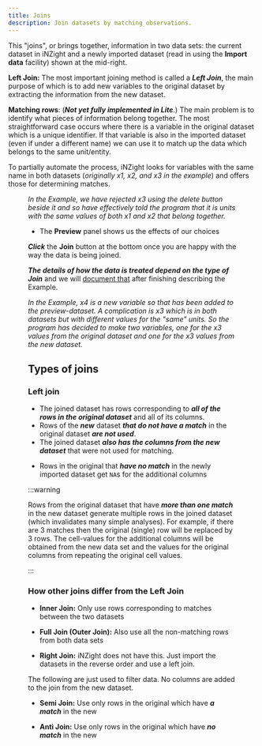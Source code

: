 ```yaml
---
title: Joins
description: Join datasets by matching observations.
---
```


This "joins", or brings together, information in two data sets: the current dataset in iNZight and a newly imported dataset (read in using the **Import data** facility) shown at the mid-right.

**Left Join:** The most important joining method is called a **_Left Join_**, the main purpose of which is to add new variables to the original dataset by extracting the information from the new dataset.

**Matching rows**: (**_Not yet fully implemented in Lite_**.) The main problem is to identify what pieces of information belong together. The most straightforward case occurs where there is a variable in the original dataset which is a unique identifier. If that variable is also in the imported dataset (even if under a different name) we can use it to match up the data which belongs to the same unit/entity.

To partially automate the process, iNZight looks for variables with the same name in both datasets (_originally x1, x2, and x3 in the example_) and offers those for determining matches.


<Figure
  src={{ desktop: join, lite: joinLite }}
  caption="Join datasets"
  width={{ desktop: 450, lite: 700 }}
/>

_In the Example, we have rejected x3 using the delete button beside it and so have effectively told the program that it is units with the same values of both x1 and x2 that belong together._

- The **Preview** panel shows us the effects of our choices

**_Click_** the **Join** button at the bottom once you are happy with the way the data is being joined.

**_The details of how the data is treated depend on the type of Join_** and we will [document that](#types-of-joins) after finishing describing the Example.

_In the Example, x4 is a new variable so that has been added to the preview-dataset. A complication is x3 which is in both datasets but with different values for the "same" units. So the program has decided to make two variables, one for the x3 values from the original dataset and one for the x3 values from the new dataset._

## Types of joins

### Left join

- The joined dataset has rows corresponding to **_all of the rows in the original dataset_** and all of its columns.
- Rows of the **_new_** dataset **_that do not have a match_** in the original dataset **_are not used_**.
- The joined dataset **_also has the columns from the new dataset_** that were not used for matching.

* Rows in the original that **_have no match_** in the newly imported dataset get `NA`s for the additional columns

:::warning

Rows from the original dataset that have **_more than one match_** in the new dataset generate multiple rows in the joined dataset (which invalidates many simple analyses). For example, if there are 3 matches then the original (single) row will be replaced by 3 rows. The cell-values for the additional columns will be obtained from the new data set and the values for the original columns from repeating the original cell values.

:::

### How other joins differ from the Left Join

- **Inner Join:** Only use rows corresponding to matches between the two datasets

- **Full Join (Outer Join):** Also use all the non-matching rows from both data sets

- **Right Join:** iNZight does not have this. Just import the datasets in the reverse order and use a left join.

The following are just used to filter data. No columns are added to the join from the new dataset.

- **Semi Join:** Use only rows in the original which have **_a match_** in the new

- **Anti Join:** Use only rows in the original which have **_no match_** in the new
